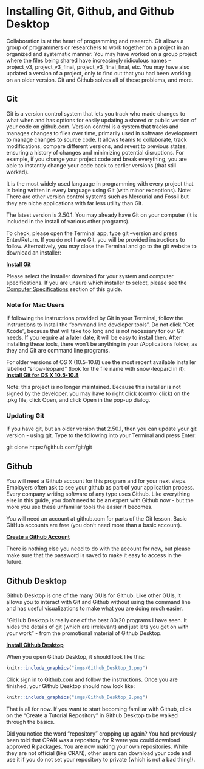 # Installing Git, Github, and Github Desktop

Collaboration is at the heart of programming and research. Git allows a group of programmers or researchers to work together on a project in an organized and systematic manner. You may have worked on a group project where the files being shared have increasingly ridiculous names -- project_v3, project_v3_final, project_v3_final_final, etc. You may have also updated a version of a project, only to find out that you had been working on an older version. Git and Github solves all of these problems, and more.

## Git {#installing-git}

Git is a version control system that lets you track who made changes to what when and has options for easily updating a shared or public version of your code on github.com. Version control is a system that tracks and manages changes to files over time, primarily used in software development to manage changes to source code. It allows teams to collaborate, track modifications, compare different versions, and revert to previous states, ensuring a history of changes and minimizing potential disruptions. For example, if you change your project code and break everything, you are able to instantly change your code back to earlier versions (that still worked).

It is the most widely used language in programming with every project that is being written in every language using Git (with minor exceptions). Note: There are other version control systems such as Mercurial and Fossil but they are niche applications with far less utility than Git.

The latest version is 2.50.1. You may already have Git on your computer (it is included in the install of various other programs).

To check, please open the Terminal app, type git --version and press Enter/Return. If you do not have Git, you will be provided instructions to follow. Alternatively, you may close the Terminal and go to the git website to download an installer: 

**[Install Git](https://git-scm.com/downloads)**

Please select the installer download for your system and computer specifications. If you are unsure which installer to select, please see the [Computer Specifications](#Computer-Specifications) section of this guide.

### Note for Mac Users

If following the instructions provided by Git in your Terminal, follow the instructions to Install the "command line developer tools". Do not click "Get Xcode", because that will take too long and is not necessary for our Git needs. If you require at a later date, it will be easy to install then. After installing these tools, there won't be anything in your /Applications folder, as they and Git are command line programs. 

For older versions of OS X (10.5-10.8) use the most recent available installer labelled "snow-leopard" (look for the file name with snow-leopard in it): **[Install Git for OS X 10.5-10.8](https://sourceforge.net/projects/git-osx-installer/files/)**

Note: this project is no longer maintained. Because this installer is not signed by the developer, you may have to right click (control click) on the .pkg file, click Open, and click Open in the pop-up dialog.

### Updating Git

If you have git, but an older version that 2.50.1, then you can update your git version - using git. Type to the following into your Terminal and press Enter:

git clone https://github.com/git/git


## Github {#installing-github}

You will need a Github account for this program and for your next steps. Employers often ask to see your github as part of your application process. Every company writing software of any type uses Github. Like everything else in this guide, you don't need to be an expert with Github now - but the more you use these unfamiliar tools the easier it becomes.

You will need an account at github.com for parts of the Git lesson. Basic GitHub accounts are free (you don't need more than a basic account).

**[Create a Github Account](https://github.com/)**

There is nothing else you need to do with the account for now, but please make sure that the password is saved to make it easy to access in the future.


## Github Desktop

Github Desktop is one of the many GUIs for Github. Like other GUIs, it allows you to interact with Git and Github without using the command line and has useful visualizations to make what you are doing much easier. 

"GitHub Desktop is really one of the best 80/20 programs I have seen. It hides the details of git (which are irrelevant) and just lets you get on with your work" - from the promotional material of Github Desktop.

**[Install Github Desktop](https://desktop.github.com/download/)**

When you open Github Desktop, it should look like this:

```r

knitr::include_graphics("imgs/Github_Desktop_1.png")
```

Click sign in to Github.com and follow the instructions. Once you are finished, your Github Desktop should now look like:

```r

knitr::include_graphics("imgs/Github_Desktop_2.png")
```

That is all for now. If you want to start becoming familiar with Github, click on the "Create a Tutorial Repository" in Github Desktop to be walked through the basics.

Did you notice the word "repository" cropping up again? You had previously been told that CRAN was a repository for R were you could download approved R packages. You are now making your own repositories. While they are not official (like CRAN), other users can download your code and use it if you do not set your repository to private (which is not a bad thing!). 





